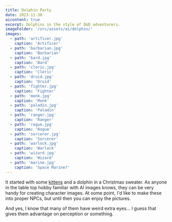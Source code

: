 ```yaml
---
title: Dolphin Party
date: 2023-11-30
aicontent: true
excerpt: Dolphins in the style of D&D adventurers.
imageFolder: '/src/assets/ai/dolphin/'
images:
  - path: 'artificer.jpg'
    caption: 'Artificer'
  - path: 'barbarian.jpg'
    caption: 'Barbarian'
  - path: 'bard.jpg'
    caption: 'Bard'
  - path: 'cleric.jpg'
    caption: 'Cleric'
  - path: 'druid.jpg'
    caption: 'Druid'
  - path: 'fighter.jpg'
    caption: 'Fighter'
  - path: 'monk.jpg'
    caption: 'Monk'
  - path: 'paladin.jpg'
    caption: 'Paladin'
  - path: 'ranger.jpg'
    caption: 'Ranger'
  - path: 'rogue.jpg'
    caption: 'Rogue'
  - path: 'sorcerer.jpg'
    caption: 'Sorcerer'
  - path: 'warlock.jpg'
    caption: 'Warlock'
  - path: 'wizard.jpg'
    caption: 'Wizard'
  - path: 'marine.jpg'
    caption: 'Space Marine?'
---
```

It started with some [kittens](https://o_ove.artstation.com/projects/29gzwJ) and a dolphin in a Christmas sweater. As anyone in the table top hobby familiar with AI images knows, they can be very handy for creating character images. At some point, I'd like to make these into proper NPCs, but until then you can enjoy the pictures.

And yes, I know that many of them have weird extra eyes... I guess that gives them advantage on perception or something.